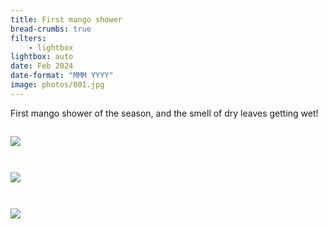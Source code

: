 ```yaml
---
title: First mango shower
bread-crumbs: true
filters:
    - lightbox
lightbox: auto
date: Feb 2024
date-format: "MMM YYYY"
image: photos/001.jpg
---
```


First mango shower of the season, and the smell of dry leaves getting wet!

::: {style="display: grid;grid-template-columns: repeat(auto-fill, minmax(250px, 1fr));grid-gap: 1em;"}


![](photos/001.jpg){group="my-gallery"}

![](photos/002.jpg){group="my-gallery"}

![](photos/003.jpg){group="my-gallery"}

:::
